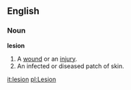 == English ==
===Noun===
'''lesion'''

# A [[wound]] or an [[injury]]. 
# An infected or diseased patch of skin.

[[it:lesion]]
[[pl:Lesion]]